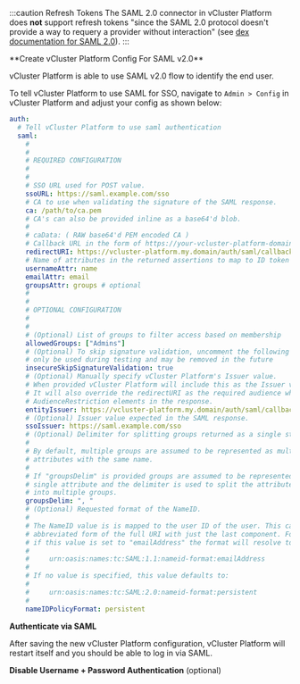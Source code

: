 
:::caution Refresh Tokens
The SAML 2.0 connector in vCluster Platform does **not** support refresh tokens "since the SAML 2.0 protocol doesn't provide a way to requery a provider without interaction" (see [dex documentation for SAML 2.0](https://dexidp.io/docs/connectors/saml/)).
:::

<Flow id="sso-saml">
<Step>
**Create vCluster Platform Config For SAML v2.0**

vCluster Platform is able to use SAML v2.0 flow to identify the end user.

To tell vCluster Platform to use SAML for SSO, navigate to `Admin > Config` in vCluster Platform and adjust your config as shown below:

```yaml
auth:
  # Tell vCluster Platform to use saml authentication
  saml:
    #
    #
    # REQUIRED CONFIGURATION
    #
    #
    # SSO URL used for POST value.
    ssoURL: https://saml.example.com/sso
    # CA to use when validating the signature of the SAML response.
    ca: /path/to/ca.pem
    # CA's can also be provided inline as a base64'd blob.
    #
    # caData: ( RAW base64'd PEM encoded CA )
    # Callback URL in the form of https://your-vcluster-platform-domain/auth/saml/callback
    redirectURI: https://vcluster-platform.my.domain/auth/saml/callback
    # Name of attributes in the returned assertions to map to ID token claims.
    usernameAttr: name
    emailAttr: email
    groupsAttr: groups # optional
    #
    #
    # OPTIONAL CONFIGURATION
    #
    #
    # (Optional) List of groups to filter access based on membership
    allowedGroups: ["Admins"]
    # (Optional) To skip signature validation, uncomment the following field. This should
    # only be used during testing and may be removed in the future
    insecureSkipSignatureValidation: true
    # (Optional) Manually specify vCluster Platform's Issuer value.
    # When provided vCluster Platform will include this as the Issuer value during AuthnRequest.
    # It will also override the redirectURI as the required audience when evaluating
    # AudienceRestriction elements in the response.
    entityIssuer: https://vcluster-platform.my.domain/auth/saml/callback
    # (Optional) Issuer value expected in the SAML response.
    ssoIssuer: https://saml.example.com/sso
    # (Optional) Delimiter for splitting groups returned as a single string.
    #
    # By default, multiple groups are assumed to be represented as multiple
    # attributes with the same name.
    #
    # If "groupsDelim" is provided groups are assumed to be represented as a
    # single attribute and the delimiter is used to split the attribute's value
    # into multiple groups.
    groupsDelim: ", "
    # (Optional) Requested format of the NameID.
    #
    # The NameID value is is mapped to the user ID of the user. This can be an
    # abbreviated form of the full URI with just the last component. For example,
    # if this value is set to "emailAddress" the format will resolve to:
    #
    #     urn:oasis:names:tc:SAML:1.1:nameid-format:emailAddress
    #
    # If no value is specified, this value defaults to:
    #
    #     urn:oasis:names:tc:SAML:2.0:nameid-format:persistent
    #
    nameIDPolicyFormat: persistent
```

</Step>

<Step>

**Authenticate via SAML**

After saving the new vCluster Platform configuration, vCluster Platform will restart itself and you should be able to log in via SAML.

</Step>
<Step>

**Disable Username + Password Authentication** (optional)

<DisablePasswordAuthPartial/>
</Step>
</Flow>
